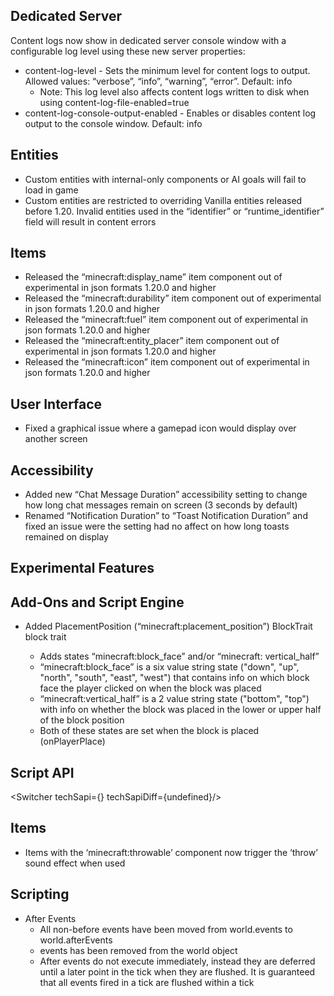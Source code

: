 



## **Dedicated Server**

Content logs now show in dedicated server console window with a configurable log level using these new server properties:

-   content-log-level - Sets the minimum level for content logs to output. Allowed values: “verbose”, “info”, “warning”, “error”. Default: info
    -   Note: This log level also affects content logs written to disk when using content-log-file-enabled=true
-   content-log-console-output-enabled - Enables or disables content log output to the console window. Default: info

## **Entities**

-   Custom entities with internal-only components or AI goals will fail to load in game
-   Custom entities are restricted to overriding Vanilla entities released before 1.20. Invalid entities used in the “identifier” or “runtime\_identifier” field will result in content errors

## **Items**

-   Released the “minecraft:display\_name” item component out of experimental in json formats 1.20.0 and higher
-   Released the “minecraft:durability” item component out of experimental in json formats 1.20.0 and higher
-   Released the “minecraft:fuel” item component out of experimental in json formats 1.20.0 and higher
-   Released the “minecraft:entity\_placer” item component out of experimental in json formats 1.20.0 and higher
-   Released the “minecraft:icon” item component out of experimental in json formats 1.20.0 and higher

## **User Interface**

-   Fixed a graphical issue where a gamepad icon would display over another screen

## **Accessibility**

-   Added new “Chat Message Duration” accessibility setting to change how long chat messages remain on screen (3 seconds by default)
-   Renamed “Notification Duration” to “Toast Notification Duration” and fixed an issue were the setting had no affect on how long toasts remained on display  
      
    




<h2 className="experimental_divider">Experimental Features</h2>




## **Add-Ons and Script Engine**

-   Added PlacementPosition (“minecraft:placement\_position”) BlockTrait block trait
    
    -   Adds states “minecraft:block\_face” and/or “minecraft: vertical\_half”
    -   “minecraft:block\_face” is a six value string state ("down", "up", "north", "south", "east", "west") that contains info on which block face the player clicked on when the block was placed
    -   “minecraft:vertical\_half” is a 2 value string state ("bottom", "top") with info on whether the block was placed in the lower or upper half of the block position
    -   Both of these states are set when the block is placed (onPlayerPlace)


## **Script API**

<Switcher techSapi={<TechSapiExp/>} techSapiDiff={undefined}/>

## **Items**

-   Items with the ‘minecraft:throwable’ component now trigger the ‘throw’ sound effect when used

## **Scripting**

-   After Events
    -   All non-before events have been moved from world.events to world.afterEvents
    -   events has been removed from the world object
    -   After events do not execute immediately, instead they are deferred until a later point in the tick when they are flushed. It is guaranteed that all events fired in a tick are flushed within a tick